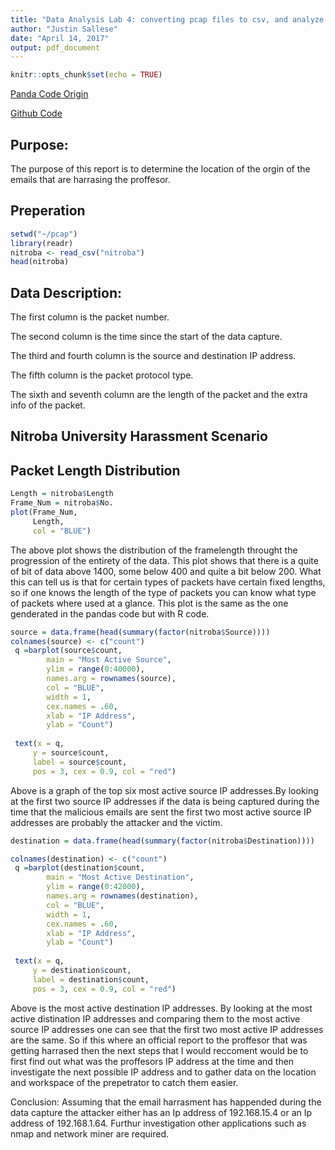 ```yaml
---
title: "Data Analysis Lab 4: converting pcap files to csv, and analyze using Pandas"
author: "Justin Sallese"
date: "April 14, 2017"
output: pdf_document
---
```


```r
knitr::opts_chunk$set(echo = TRUE)
```

[Panda Code Origin](http://nbviewer.jupyter.org/url/dirk-loss.de/ipython-pandas-2013-05/pcap2.ipynb)

[Github Code](https://github.com/jsallese/Data-Analysis-Lab-4/blob/master/pandas.Rmd)

## Purpose: 

The purpose of this report is to determine the location of the orgin of the emails that are 
harrasing the proffesor.


## Preperation

```r
setwd("~/pcap")
library(readr)
nitroba <- read_csv("nitroba")
head(nitroba)
```
## Data Description:

The first column is the packet number.

The second column is the time since the start of the data capture.

The third and fourth column is the source and destination IP address. 

The fifth column is the packet protocol type.

The sixth and seventh column are the length of the packet and the extra info of the packet.

## Nitroba University Harassment Scenario


## Packet Length Distribution

```r
Length = nitroba$Length
Frame_Num = nitroba$No.
plot(Frame_Num,
     Length, 
     col = "BLUE")
```

The above plot shows the distribution of the framelength throught the progression of the entirety of 
the data. This plot shows that there is a quite of bit of data above 1400, some below 400 and quite a
bit below 200. What this can tell us is that for certain types of packets have certain fixed lengths,
so if one knows the length of the type of packets you can know what type of packets where used at a 
glance. This plot is the same as the one genderated in the pandas code but with R code.

```r
source = data.frame(head(summary(factor(nitroba$Source))))
colnames(source) <- c("count")
 q =barplot(source$count,
        main = "Most Active Source", 
        ylim = range(0:40000), 
        names.arg = rownames(source), 
        col = "BLUE", 
        width = 1,
        cex.names = .60,
        xlab = "IP Address",
        ylab = "Count")
 
 text(x = q, 
     y = source$count, 
     label = source$count, 
     pos = 3, cex = 0.9, col = "red")
```

Above is a graph of the top six most active source IP addresses.By looking at the first two source IP
addresses if the data is being captured during the time that the malicious emails are sent the first 
two most active source IP addresses are probably the attacker and the victim.

```r
destination = data.frame(head(summary(factor(nitroba$Destination))))

colnames(destination) <- c("count")
 q =barplot(destination$count,
        main = "Most Active Destination", 
        ylim = range(0:42000), 
        names.arg = rownames(destination), 
        col = "BLUE", 
        width = 1,
        cex.names = .60,
        xlab = "IP Address",
        ylab = "Count")
 
 text(x = q, 
     y = destination$count, 
     label = destination$count, 
     pos = 3, cex = 0.9, col = "red")
```

Above is the most active destination IP addresses. By looking at the most active distination IP 
addresses and comparing them to the most active source IP addresses one can see that the first two 
most active IP addresses are the same. So if this where an official report to the proffesor that was 
getting harrased then the next steps that I would reccoment would be to first find out what was the 
proffesors IP address at the time and then investigate the next possible IP address and to gather 
data on the location and workspace of the prepetrator to catch them easier.

Conclusion: Assuming that the email harrasment has happended during the data capture the attacker 
either has an Ip address of 192.168.15.4 or an Ip address of 192.168.1.64. Furthur investigation 
other applications such as nmap and network miner are required.

